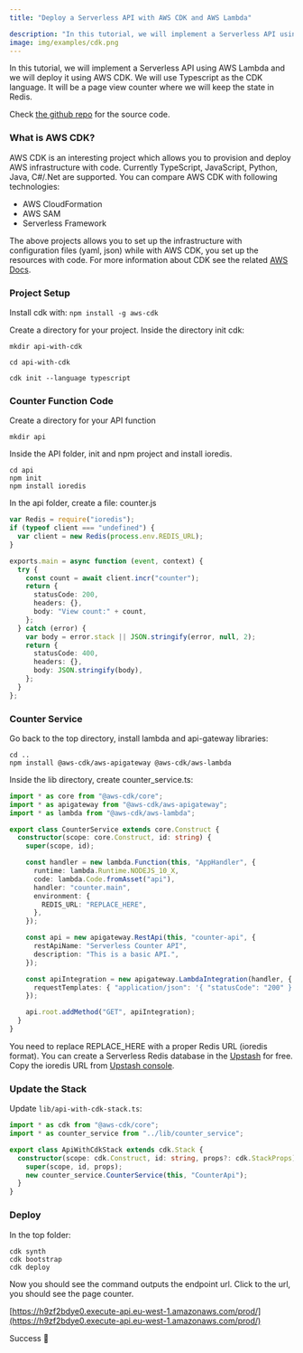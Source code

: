```yaml
---
title: "Deploy a Serverless API with AWS CDK and AWS Lambda"

description: "In this tutorial, we will implement a Serverless API using AWS Lambda and we will deploy it using AWS CDK."
image: img/examples/cdk.png
---
```


In this tutorial, we will implement a Serverless API using AWS Lambda and we
will deploy it using AWS CDK. We will use Typescript as the CDK language. It
will be a page view counter where we will keep the state in Redis.

Check
[the github repo](https://github.com/upstash/examples/tree/master/api-with-cdk)
for the source code.

### What is AWS CDK?

AWS CDK is an interesting project which allows you to provision and deploy AWS
infrastructure with code. Currently TypeScript, JavaScript, Python, Java,
C#/.Net are supported. You can compare AWS CDK with following technologies:

- AWS CloudFormation
- AWS SAM
- Serverless Framework

The above projects allows you to set up the infrastructure with configuration
files (yaml, json) while with AWS CDK, you set up the resources with code. For
more information about CDK see the related
[AWS Docs](https://docs.aws.amazon.com/cdk/latest/guide/home.html).

### Project Setup

Install cdk with: `npm install -g aws-cdk`

Create a directory for your project. Inside the directory init cdk:

```
mkdir api-with-cdk

cd api-with-cdk

cdk init --language typescript
```

### Counter Function Code

Create a directory for your API function

`mkdir api`

Inside the API folder, init and npm project and install ioredis.

```
cd api
npm init
npm install ioredis
```

In the api folder, create a file: counter.js

```typescript
var Redis = require("ioredis");
if (typeof client === "undefined") {
  var client = new Redis(process.env.REDIS_URL);
}

exports.main = async function (event, context) {
  try {
    const count = await client.incr("counter");
    return {
      statusCode: 200,
      headers: {},
      body: "View count:" + count,
    };
  } catch (error) {
    var body = error.stack || JSON.stringify(error, null, 2);
    return {
      statusCode: 400,
      headers: {},
      body: JSON.stringify(body),
    };
  }
};
```

### Counter Service

Go back to the top directory, install lambda and api-gateway libraries:

```
cd ..
npm install @aws-cdk/aws-apigateway @aws-cdk/aws-lambda
```

Inside the lib directory, create counter_service.ts:

```typescript
import * as core from "@aws-cdk/core";
import * as apigateway from "@aws-cdk/aws-apigateway";
import * as lambda from "@aws-cdk/aws-lambda";

export class CounterService extends core.Construct {
  constructor(scope: core.Construct, id: string) {
    super(scope, id);

    const handler = new lambda.Function(this, "AppHandler", {
      runtime: lambda.Runtime.NODEJS_10_X,
      code: lambda.Code.fromAsset("api"),
      handler: "counter.main",
      environment: {
        REDIS_URL: "REPLACE_HERE",
      },
    });

    const api = new apigateway.RestApi(this, "counter-api", {
      restApiName: "Serverless Counter API",
      description: "This is a basic API.",
    });

    const apiIntegration = new apigateway.LambdaIntegration(handler, {
      requestTemplates: { "application/json": '{ "statusCode": "200" }' },
    });

    api.root.addMethod("GET", apiIntegration);
  }
}
```

You need to replace REPLACE_HERE with a proper Redis URL (ioredis format). You
can create a Serverless Redis database in the [Upstash](https://upstash.com/)
for free. Copy the ioredis URL from
[Upstash console](https://console.upstash.com).

### Update the Stack

Update `lib/api-with-cdk-stack.ts`:

```typescript
import * as cdk from "@aws-cdk/core";
import * as counter_service from "../lib/counter_service";

export class ApiWithCdkStack extends cdk.Stack {
  constructor(scope: cdk.Construct, id: string, props?: cdk.StackProps) {
    super(scope, id, props);
    new counter_service.CounterService(this, "CounterApi");
  }
}
```

### Deploy

In the top folder:

```
cdk synth
cdk bootstrap
cdk deploy
```

Now you should see the command outputs the endpoint url. Click to the url, you
should see the page counter.

[https://h9zf2bdye0.execute-api.eu-west-1.amazonaws.com/prod/](https://h9zf2bdye0.execute-api.eu-west-1.amazonaws.com/prod/)

Success 🎉
